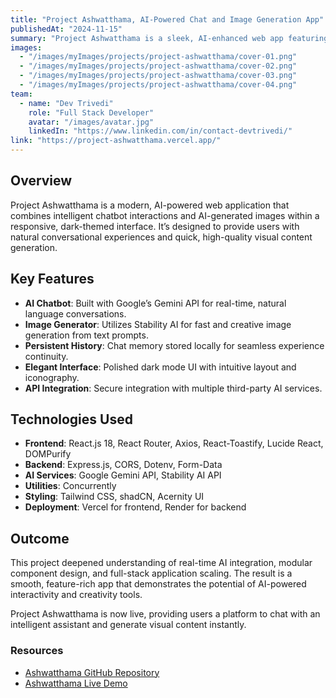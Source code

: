 ```yaml
---
title: "Project Ashwatthama, AI-Powered Chat and Image Generation App"
publishedAt: "2024-11-15"
summary: "Project Ashwatthama is a sleek, AI-enhanced web app featuring a Gemini-powered chatbot and image generation with Stability AI, built with React and Express."
images:
  - "/images/myImages/projects/project-ashwatthama/cover-01.png"
  - "/images/myImages/projects/project-ashwatthama/cover-02.png"
  - "/images/myImages/projects/project-ashwatthama/cover-03.png"
  - "/images/myImages/projects/project-ashwatthama/cover-04.png"
team:
  - name: "Dev Trivedi"
    role: "Full Stack Developer"
    avatar: "/images/avatar.jpg"
    linkedIn: "https://www.linkedin.com/in/contact-devtrivedi/"
link: "https://project-ashwatthama.vercel.app/"
---
```


## Overview

Project Ashwatthama is a modern, AI-powered web application that combines intelligent chatbot interactions and AI-generated images within a responsive, dark-themed interface. It’s designed to provide users with natural conversational experiences and quick, high-quality visual content generation.

## Key Features

- **AI Chatbot**: Built with Google’s Gemini API for real-time, natural language conversations.
- **Image Generator**: Utilizes Stability AI for fast and creative image generation from text prompts.
- **Persistent History**: Chat memory stored locally for seamless experience continuity.
- **Elegant Interface**: Polished dark mode UI with intuitive layout and iconography.
- **API Integration**: Secure integration with multiple third-party AI services.

## Technologies Used

- **Frontend**: React.js 18, React Router, Axios, React-Toastify, Lucide React, DOMPurify
- **Backend**: Express.js, CORS, Dotenv, Form-Data
- **AI Services**: Google Gemini API, Stability AI API
- **Utilities**: Concurrently
- **Styling**: Tailwind CSS, shadCN, Acernity UI
- **Deployment**: Vercel for frontend, Render for backend


## Outcome

This project deepened understanding of real-time AI integration, modular component design, and full-stack application scaling. The result is a smooth, feature-rich app that demonstrates the potential of AI-powered interactivity and creativity tools.

Project Ashwatthama is now live, providing users a platform to chat with an intelligent assistant and generate visual content instantly.

### Resources

- [Ashwatthama GitHub Repository](https://github.com/IamDevTrivedi/Project-Ashwatthama)
- [Ashwatthama Live Demo](https://project-ashwatthama.vercel.app/)
